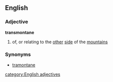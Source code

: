 ==English==
===Adjective===
'''transmontane'''
# of, or relating to the [[other]] [[side]] of the [[mountain]]s
===Synonyms===
*[[tramontane]]
[[category:English adjectives]]